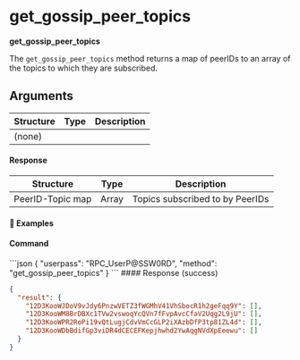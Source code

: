 
# get\_gossip\_peer\_topics

**get\_gossip\_peer\_topics**

The `get_gossip_peer_topics` method returns a map of peerIDs to an array of the topics to which they are subscribed.

## Arguments

| Structure | Type | Description |
| --------- | ---- | ----------- |
| (none)    |      |             |

#### Response

| Structure        | Type  | Description                     |
| ---------------- | ----- | ------------------------------- |
| PeerID-Topic map | Array | Topics subscribed to by PeerIDs |

#### 📌 Examples

#### Command

<CodeGroup title="" tag="POST" label="get_gossip_peer_topics" mm2MethodDecorate="true">
  ```json
  {
    "userpass": "RPC_UserP@SSW0RD",
    "method": "get_gossip_peer_topics"
  }
  ```
</CodeGroup>

<CollapsibleSection expandedText="Hide Response" collapsedText="Show Response">
  #### Response (success)

  ```json
  {
    "result": {
      "12D3KooWJDoV9vJdy6PnzwVETZ3fWGMhV41VhSbocR1h2geFqq9Y": [],
      "12D3KooWM8BrDBXc1TVw2vswoqYcQVn7fFvpAvcCfaV2Uqg2L9jU": [],
      "12D3KooWPR2RoPi19vQtLugjCdvVmCcGLP2iXAzbDfP3tp81ZL4d": [],
      "12D3KooWDbBdifGp3viDR4dCECEFKepjhwhd2YwAqgNVdXpEeewu": []
    }
  }
  ```
</CollapsibleSection>
